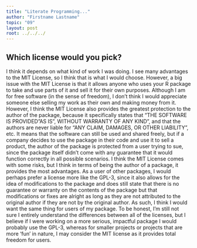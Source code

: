 ```yaml
---
title: "Literate Programming..."
author: "Firstname Lastname"
topic: "09"
layout: post
root: ../../../
---
```


## Which license would you pick?
I think it depends on what kind of work I was doing. I see many advantages to the MIT License, so I think that is what I would choose. However, a big issue with the MIT License is that it allows anyone who uses your R package to take and use parts of it and sell it for their own purposes. Although I am for free software (in the sense of freedom), I don't think I would appreciate someone else selling my work as their own and making money from it. However, I think the MIT License also provides the greatest protection to the author of the package, because it specifically states that "THE SOFTWARE IS PROVIDED "AS IS", WITHOUT WARRANTY OF ANY KIND", and that the authors are never liable for "ANY CLAIM, DAMAGES, OR OTHER LIABILITY", etc. It means that the software can still be used and shared freely, but if a company decides to use the package in their code and use it to sell a product, the author of the package is protected from a user trying to sue, since the package itself didn't come with any guarantee that it would function correctly in all possible scenarios. I think the MIT License comes with some risks, but I think in terms of being the author of a package, it provides the most advantages. As a user of other packages, I would perhaps prefer a license more like the GPL-3, since it also allows for the idea of modifications to the package and does still state that there is no guarantee or warranty on the contents of the package but that modifications or fixes are alright as long as they are not attributed to the original author if they are not by the original author. As such, I think I would want the same thing for users of my package. To be honest, I'm still not sure I entirely understand the differences between all of the licenses, but I believe if I were working on a more serious, impactful package I would probably use the GPL-3, whereas for smaller projects or projects that are more 'fun' in nature, I may consider the MIT license as it provides total freedom for users. 

